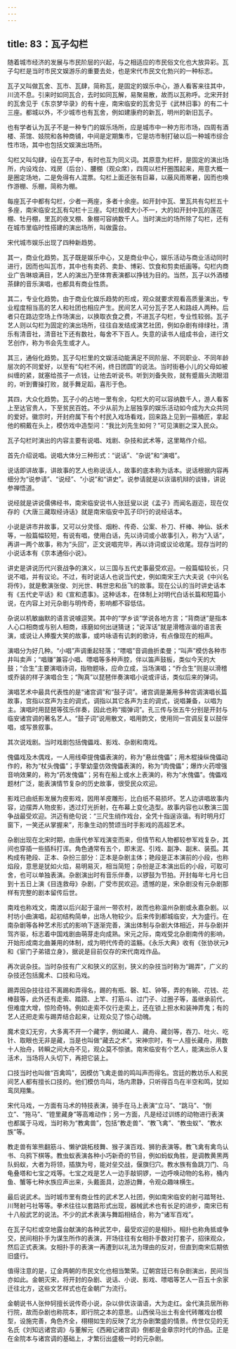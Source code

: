 ```yaml
---
---
---
```

title: 83：瓦子勾栏
---



随着城市经济的发展与市民阶层的兴起，与之相适应的市民俗文化也大放异彩。瓦子勾栏是当时市民文娱游乐的重要去处，也是宋代市民文化勃兴的一种标志。

瓦子又叫做瓦舍、瓦市、瓦肆，简称瓦，是固定的娱乐中心，游人看客来往其中，川流不息。引来时如同瓦合，去时如同瓦解，易聚易散，故而以瓦称呼。北宋开封的瓦舍见于《东京梦华录》的有十座，南宋临安的瓦舍见于《武林旧事》的有二十三座。都城以外，不少城市也有瓦舍，例如建康府的新瓦，明州的新旧瓦子。

也有学者认为瓦子不是一种专门的娱乐场所，应是城市中一种方形市场，四周有酒楼、茶馆、妓院和各种商铺，中间是定期集市，它是坊市制打破以后一种城市综合性市场，其中也包括文娱演出场所。

勾栏又叫勾肆，设在瓦子中，有时也互为同义词。其原意为栏杆，是固定的演出场所，内设戏台、戏房（后台）、腰棚（观众席），四周以栏杆圈围起来，用意大概一是圈定场地，二是免得有人混票。勾栏上面还张有巨幕，以蔽风雨寒暑，因而也唤作游棚、乐棚，简称为棚。

每座瓦子中都有勾栏，少者一两座，多者十余座。如开封中瓦、里瓦共有勾栏五十多座，南宋临安北瓦有勾栏十三座。勾栏规模大小不一，大的如开封中瓦的莲花棚、牡丹棚，里瓦的夜叉棚、象棚可容纳数千人。当时演出的场所除了勾栏，还有在城市里临时性搭建的演出场所，叫做露台。

宋代城市娱乐出现了四种新趋势。

其一，商业化趋势。瓦子既是娱乐中心，又是商业中心，娱乐活动与商业活动同时进行，因而也叫瓦市，其中也有卖药、卖卦、博彩、饮食和剪卖纸画等。勾栏内商业广告琳琅满目，艺人的演出乃至体育表演都以挣钱为目的。当然，瓦子以外酒楼茶肆的音乐演唱，也都具有商业性质。

其二，专业化趋势。由于商业化娱乐趋势的形成，观众就要求观看高质量演出，专业程度相当高的艺人和社团也相应产生。民间艺人可分瓦子艺人和路歧人两种。后者只在路边空场上作场演出，以换取衣食之费，不进瓦子勾栏，专业性较弱。瓦子艺人则以勾栏为固定的演出场所，往往自发结成演艺社团，例如杂剧有绯绿社，清乐有清音社，清音社下还有数社，每舍不下百人。失意的读书人组成书会，进行文艺创作，称为书会先生或才人。

其三，通俗化趋势。瓦子勾栏里的文娱活动能满足不同阶层、不同职业、不同年龄层次的不同爱好，以至有“勾栏不闲，终日团圆”的说法。当时街巷小儿的父母如被纠缠的紧，就塞给孩子一点钱，让他去听说书。听到刘备失败，就有蹙眉头流眼泪的，听到曹操打败，就手舞足蹈，喜形于色。

其四，大众化趋势。瓦子小的占地一里有余，勾栏大的可以容纳数千人，游人看客上至达官贵人，下至贫民百姓。不少从前为上层独享的娱乐活动如今成为大众共同的爱好。徽宗时，开封府属下有个村民入戏场看戏，回来路上见到一箍桶匠，拿起他的桐戴在头上，模仿戏中造型问：“我比刘先生如何？”可见演剧之深入民众。

瓦子勾栏时演出的内容主要有说唱、戏剧、杂技和武术等，这里略作介绍。

首先介绍说唱。说唱大体分三种形式：“说话”、“杂说”和“演唱”。

说话即讲故事，讲故事的艺人也称说话人，故事的底本称为话本。说话根据内容再细分为“说参请”、“说经”、“小说”和“讲史”。说参请就是以诙谐机辩的谈锋，讲说参禅悟道。

说经就是讲说儒佛经书，南宋临安说书人张廷叟以说《孟子》而闻名遐迩，现在仅存的《大唐三藏取经诗话》就是南宋临安中瓦子印行的说经话本。

小说是讲市井故事，又可以分灵怪、烟粉、传奇、公案、朴刀、杆棒、神仙、妖术等，一般篇幅较短，有说有唱，使用白话，先以诗词或小故事引入，称为“入话”，再讲一两个故事，称为“头回”，正文说唱完毕，再以诗词或议论收尾。现存当时的小说话本有《京本通俗小说》。

讲史是讲说历代兴衰战争的演义，以三国与五代史事最受欢迎。一般篇幅较长，只说不唱，并有议论。不过，有时说话人也说当代史，例如南宋王六大夫说《中兴名将传》，就是敷演张俊、刘光世、韩世忠和岳飞的故事。现在公认的当时讲史话本有《五代史平话》和《宣和遗事》。这种话本，在体制上对明代白话长篇和短篇小说，在内容上对元杂剧与明传奇，影响都不容低估。

杂说以机敏幽默的语言说噱逗笑。其中的“学乡谈”学说各地方言；“背商谜”是指本人心口相商或与别人相商，琢磨如何出谜猜谜；“说浑话”就是滑稽诙谐的语言表演，或说让人捧腹大笑的故事，或吟咏语有讥刺的歌诗，有点像现在的相声。

演唱分为好几种。“小唱”声调重起轻落；“嘌唱”音调曲折柔曼；“叫声”模仿各种市井叫卖声；“唱赚”兼容小唱、嘌唱等多种声腔，伴以笛声鼓板，类似今天的大鼓；“合生”主要演唱诗词，指物题咏，应命立成，当场演唱；“乔合生”则是以滑稽或乔装的样子演唱合生；“陶真”以琵琶伴奏演唱小说或评话，类似后来的弹词。

演唱艺术中最具代表性的是“诸宫调”和“鼓子词”。诸宫调是兼用多种宫调演唱长篇故事，宫指以宫声为主的调式，调指以其它各声为主的调式，说唱兼备，以唱为主。演唱时用琵琶等弦乐伴奏，因此也称“搊弹词”。孔三传与张五牛分别是开封与临安诸宫调的著名艺人。“鼓子词”说用散文，唱用韵文，使用同一宫调反复以鼓伴唱，或写景叙事。

其次说戏剧。当时戏剧包括傀儡戏、影戏、杂剧和南戏。

傀儡戏及木偶戏，一人用线牵提傀儡表演的，称为“悬丝傀儡”；用木棍操纵傀儡动作的，称为“杖头傀儡”；手擎幼童仿效傀儡表演的，称为“肉傀儡”；爆炸火药增强音响效果的，称为“药发傀儡”；另有在船上或水上表演的，称为“水傀儡”。傀儡戏题材广泛，能表演情节复杂的历史故事，很受民众欢迎。

影戏已由纸影发展为皮影戏，因用羊皮雕形，比白纸不易损坏。艺人边讲唱故事内容，边摆弄人物皮影，透过灯光折射，在布幕上变化造型。故事内容也以敷演三国争战最受欢迎。洪迈有绝句说：“三尺生绡作戏台，全凭十指逞诙谐。有时明月灯窗下，一笑还从掌握来”，形象生动的赞颂当时手影戏的高超艺术。

杂剧出现在北宋时期，由唐代参军戏演变而来，但情节和人物都较参军戏复杂，其间也穿插一些插科打诨。角色通常有五个，即末泥、引戏、副净、副末、装孤。其构成有艳段、正本、杂扮三部分：正本是杂剧主体；艳段是正本演前的小段，也称焰段，意思是犹如火焰，易明易灭，相当简短；杂扮是正本演出后的小段，可取可舍，也可以单独表演。杂剧演出时有音乐伴奏，以锣鼓为节拍。开封每年七月七日到十五日上演《目连救母》杂剧，广受市民欢迎。遗憾的是，宋杂剧没有元杂剧那样有完整的剧本留传后世。

南戏也称戏文，南渡以后兴起于温州一带农村，故而也称温州杂剧或永嘉杂剧。以村坊小曲演唱，起初结构简单，出场人物较少。后来传到都城临安，大为盛行。在南杂剧等各种艺术形式的影响下逐渐完善，演出体制与杂剧大体相近，并与杂剧并驾齐驱，标志着中国戏剧由萌芽走向成熟。宋元之际，南戏受北杂剧南传的影响，开始形成南北曲兼用的体制，成为明代传奇的滥觞。《永乐大典》收有《张协状元》和《宦门子弟错立身》，据说是目前仅存的宋代南戏作品。

再次说杂技。当时杂技有广义和狭义的区别，狭义的杂技当时称为“踢弄”，广义的杂技还包括魔术、口技和马戏。

踢弄因杂技往往不离踢和弄得名，踢的有瓶、磬、缸、钟等，弄的有碗、花钱、花棒鼓等，此外还有走索、踏跷、上竿、打筋斗、过门子、过圈子等，虽继承前代，但难度大增，惊险奇特。例如走索不仅行走索上，还在锁上担水和装神弄鬼；有的艺人还把走索与踢弄结合起来，让观众见了惊心动魄。

魔术变幻无穷，大多离不开一个藏字，例如藏人、藏舟、藏剑等，吞刀、吐火、吃针、取眼也无非是藏，当是也叫做“藏去之术”。宋神宗时，有一人擅长藏舟，用数十人抬舟，转瞬之间大舟不见，观众莫不惊骇。南宋临安有个艺人，能演出杀人复活术，当场将人头切下，再把它装上。

口技当时也叫做“百禽鸣”，因模仿飞禽走兽的鸣叫声而得名。宫廷的教坊乐人和民间艺人都有擅长口技的。他们模仿鸟叫，场内肃静，只听得百鸟在半空和鸣，犹如鸾凤翔集。

宋代马戏，一方面有马术的特技表演，骑手在马上表演“立马”、“跳马”、“倒立”、“拖马”、“镫里藏身”等高难动作；另一方面，凡是经过训练的动物进行表演也都属于马戏，当时称为“教禽兽”，包括“教走兽”、“教飞禽”、“教虫蚁”、“教水族”等。

教走兽有笨熊翻筋斗、懒驴跳柘枝舞、猴子演百戏、狮豹表演等。教飞禽有禽鸟认书、乌鸦下棋等。教虫蚁表演各种小巧新奇的节目，例如蚂蚁角胜，是调教黄黑两队蚂蚁，大者为将领，插旗为号，能对垒交战，偃旗归穴。教水族有鱼跳刀门、乌龟叠塔和七宝之戏等。七宝之戏是艺人一边手敲铜锣，一边呼唤动物的名称，桶内鱼、蟹等七种水族应声出来，头戴面具，边游边舞，令观众趣味横生。

最后说武术。当时城市里有商业性的武术艺人社团，例如南宋临安的射弓踏弩社、川弩射弓社等等。拳术往往以套路形式出现，器械武术也有长足的进步，南宋已有十八般武艺的说法。不少的武术表演与舞蹈相结合，称为“诸军百戏”。

在瓦子勾栏或空地露台献演的各种武艺中，最受欢迎的是相扑。相扑也称角抵或争交，民间相扑手为谋生所作的表演，开场往往有女相扑手数对打套子，招徕观众，然后正式表演。女相扑手的表演一再遭到以礼法为理由的反对，但直到南宋后期依旧盛行。

值得注意的是，辽金两朝的市民文化也相当繁荣。辽朝宫廷已有杂剧演出，民间当亦如此。金朝灭宋，将开封的杂剧、说话、小说、影戏、嘌唱等艺人一百五十余家迁往北方，这些文艺样式也在金朝广为流行。

金朝说书人张仲轲擅长说传奇小说，杂以俳优诙谐语，大为走红。金代演员居所称行院，故而杂剧也称院本，即行院之本的意思。山西侯马出土有金代砖雕戏台模型，设施完善，角色齐全，栩栩如生的反映了北方杂剧繁盛的情景。传世仅见的无名氏《刘知远诸宫调》与董解元《西厢记诸宫调》倒都是金章宗时代的作品。正是在金院本与诸宫调的基础上，才繁衍出盛极一时的元杂剧。